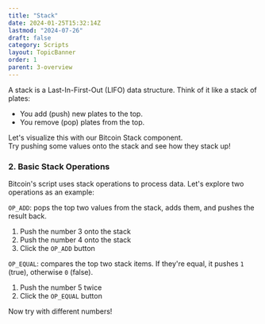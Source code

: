 ```yaml
---
title: "Stack"
date: 2024-01-25T15:32:14Z
lastmod: "2024-07-26"
draft: false
category: Scripts
layout: TopicBanner
order: 1
parent: 3-overview
---
```


A stack is a Last-In-First-Out (LIFO) data structure. Think of it like a stack of plates:

-   You add (push) new plates to the top.
-   You remove (pop) plates from the top.

Let's visualize this with our Bitcoin Stack component.  
Try pushing some values onto the stack and see how they stack up!

<StackSimulator showOperations={false} />

### 2. Basic Stack Operations

Bitcoin's script uses stack operations to process data. Let's explore two operations as an example:

`OP_ADD`: pops the top two values from the stack, adds them, and pushes the result back.

1. Push the number 3 onto the stack
2. Push the number 4 onto the stack
3. Click the `OP_ADD` button

<StackSimulator showOperations={true} />

`OP_EQUAL`: compares the top two stack items. If they're equal, it pushes `1` (true), otherwise `0` (false).

1. Push the number 5 twice
2. Click the `OP_EQUAL` button

<StackSimulator showOperations={true} />

Now try with different numbers!
